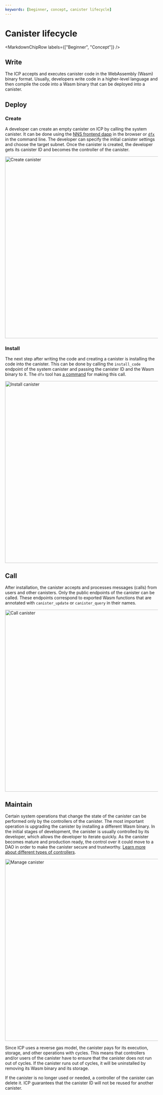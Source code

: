 ```yaml
---
keywords: [beginner, concept, canister lifecycle]
---
```



# Canister lifecycle

<MarkdownChipRow labels={["Beginner", "Concept"]} />

## Write

The ICP accepts and executes canister code in the WebAssembly (Wasm) binary format.
Usually, developers write code in a higher-level language and then compile the code into a Wasm binary that can be deployed into a canister.

## Deploy

### Create

A developer can create an empty canister on ICP by calling the system canister.
It can be done using the [NNS frontend dapp](/docs/current/developer-docs/daos/nns/nns-app-quickstart#deploying-and-managing-canisters-from-the-nns-dapp) in the browser or [`dfx`](/docs/current/developer-docs/developer-tools/cli-tools/cli-reference/) in the command line.
The developer can specify the initial canister settings and choose the target subnet.
Once the canister is created, the developer gets its canister ID and becomes the controller of the canister.

<div class="text--center">
<img src="/img/docs/create-canister.png" alt="Create canister" width="600"/>
</div>

### Install

The next step after writing the code and creating a canister is installing the code into the canister.
This can be done by calling the `install_code` endpoint of the system canister and passing the canister ID and the Wasm binary to it.
The `dfx` tool has [a command](/docs/current/developer-docs/developer-tools/cli-tools/cli-reference/dfx-canister#dfx-canister-install) for making this call.

<div class="text--center">
<img src="/img/docs/install-canister.png" alt="Install canister" width="600"/>
</div>

## Call

After installation, the canister accepts and processes messages (calls) from users and other canisters.
Only the public endpoints of the canister can be called.
These endpoints correspond to exported Wasm functions that are annotated with `canister_update` or `canister_query` in their names.

<div class="text--center">
<img src="/img/docs/call-canister.png" alt="Call canister" width="600"/>
</div>


## Maintain

Certain system operations that change the state of the canister can be performed only by the controllers of the canister.
The most important operation is upgrading the canister by installing a different Wasm binary.
In the initial stages of development, the canister is usually controlled by its developer, which allows the developer to iterate quickly.
As the canister becomes mature and production ready, the control over it could move to a DAO in order to make the canister secure and trustworthy.
[Learn more about different types of controllers](/docs/current/developer-docs/smart-contracts/maintain/control).

<div class="text--center">
<img src="/img/docs/manage-canister.png" alt="Manage canister" width="600"/>
</div>

Since ICP uses a reverse gas model, the canister pays for its execution, storage, and other operations with cycles.
This means that controllers and/or users of the canister have to ensure that the canister does not run out of cycles.
If the canister runs out of cycles, it will be uninstalled by removing its Wasm binary and its storage.

If the canister is no longer used or needed, a controller of the canister can delete it.
ICP guarantees that the canister ID will not be reused for another canister.
